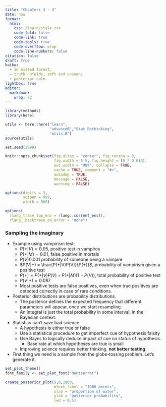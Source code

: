 ```yaml
---
title: "Chapters 3 - 4"
date: now
format:
  html:
    css: /learn/style.css
    code-fold: false
    code-link: true
    code-tools: true
    code-overflow: wrap
    code-line-numbers: false
citation: false
draft: true
haiku:
  - In misted forest,
  - truth unfolds, soft and unseen;
  - posterior calm.
lightbox: true
editor: 
  markdown: 
    wrap: 72
---
```


```r
library(methods)
library(here)

utils <- here::here("learn",
                    "advanceR","Stat_Rethinking",
                    "utils.R")
source(utils)

set.seed(2899)

knitr::opts_chunk$set(fig.align = "center", fig.retina = 3,
                      fig.width = 5.5, fig.height = (6 * 0.618),
                      out.width = "90%", collapse = TRUE, 
                      cache = TRUE, comment = "#>",
                      autodep = TRUE,
                      message = FALSE,
                      warning = FALSE)

options(digits = 3,
        scipen = 999,
        width = 300)

options(
  rlang_trace_top_env = rlang::current_env(),
  rlang__backtrace_on_error = "none")
```

### Sampling the imaginary

* Example using vampirism test:
  - $P(+|V) = 0.95$, positive test in vampires
  - $P(+|M) = 0.01$, false positive in mortals
  - $P(V) 0.001$ probability of someone being a vampire
  - $P(V|+) = \frac{P(+|V)P(V)}{P(+)}$, probability of vampirism given a positive test
  - $P(+) = P(+|V)P(V) + P(+|M)(1 - P(V))$, total probability of positive test
  - $P(V|+) = 0.087$
  - Most positive tests are false positives, even when true positives are detected correctly in case of rare conditions.
  
* Posterior distributions are probability distributions. 
  - The posterior defines the expected frequency that different parameters will appear, once we start resampling.
  - An integral is just the total probability in some interval, in the Bayesian context. 
  
* Statistics can't save bad science
  - A hypothesis is either true or false
  - Use a statistical procedure to get imperfect cue of hypothesis falsity
  - Use Bayes to logically deduce impact of cue on status of hypothesis. 
      - Base rate at which hypotheses are true is small
  - Improving science requires better thinking, **not better testing**

* First thing we need is a sample from the globe-tossing problem. Let's generate it.

```r
set_plot_theme()
font_family <- set_plot_font("Montserrat")

create_posterior_plot(9,6,1000,
                      mtext_label = "1000 points",
                      xlab = "proportion of water",
                      ylab = "posterior probability",
                      lwd = 0.5)

```
